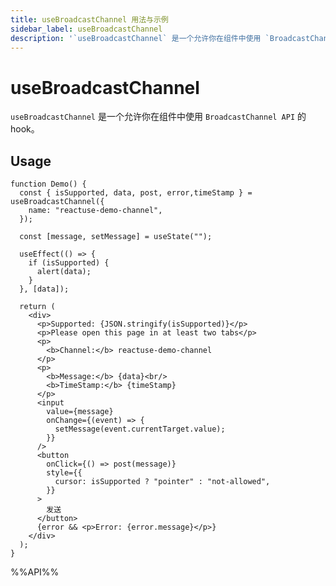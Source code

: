 ```yaml
---
title: useBroadcastChannel 用法与示例
sidebar_label: useBroadcastChannel
description: '`useBroadcastChannel` 是一个允许你在组件中使用 `BroadcastChannel API` 的 hook。 本文介绍其用法、最佳实践与代码示例。'
---
```

# useBroadcastChannel

`useBroadcastChannel` 是一个允许你在组件中使用 `BroadcastChannel API` 的 hook。

## Usage

```tsx live
function Demo() {
  const { isSupported, data, post, error,timeStamp } = useBroadcastChannel({
    name: "reactuse-demo-channel",
  });

  const [message, setMessage] = useState("");

  useEffect(() => {
    if (isSupported) {
      alert(data);
    }
  }, [data]);

  return (
    <div>
      <p>Supported: {JSON.stringify(isSupported)}</p>
      <p>Please open this page in at least two tabs</p>
      <p>
        <b>Channel:</b> reactuse-demo-channel
      </p>
      <p>
        <b>Message:</b> {data}<br/>
        <b>TimeStamp:</b> {timeStamp}
      </p>
      <input
        value={message}
        onChange={(event) => {
          setMessage(event.currentTarget.value);
        }}
      />
      <button
        onClick={() => post(message)}
        style={{
          cursor: isSupported ? "pointer" : "not-allowed",
        }}
      >
        发送
      </button>
      {error && <p>Error: {error.message}</p>}
    </div>
  );
}
```

%%API%%
